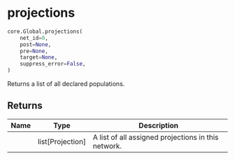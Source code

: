 # projections { #ANNarchy.core.Global.projections }

```python
core.Global.projections(
    net_id=0,
    post=None,
    pre=None,
    target=None,
    suppress_error=False,
)
```

Returns a list of all declared populations. 

## Returns {.doc-section .doc-section-returns}

| Name   | Type               | Description                                         |
|--------|--------------------|-----------------------------------------------------|
|        | list\[Projection\] | A list of all assigned projections in this network. |